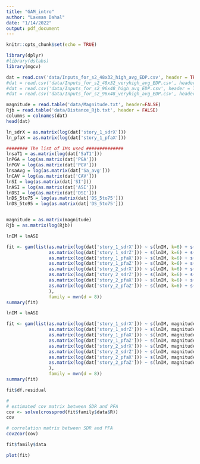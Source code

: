 ```yaml
---
title: "GAM_intro"
author: "Laxman Dahal"
date: "1/14/2022"
output: pdf_document
---
```


```r
knitr::opts_chunk$set(echo = TRUE)
```

```r
library(dplyr)
#library(dslabs)
library(mgcv)
```

```r
dat = read.csv('data/Inputs_for_s2_48x32_high_avg_EDP.csv', header = TRUE)
#dat = read.csv('data/Inputs_for_s2_48x32_veryhigh_avg_EDP.csv', header = TRUE)
#dat = read.csv('data/Inputs_for_s2_96x48_high_avg_EDP.csv', header = TRUE)
#dat = read.csv('data/Inputs_for_s2_96x48_veryhigh_avg_EDP.csv', header = TRUE)

magnitude = read.table('data/Magnitude.txt', header=FALSE)
Rjb = read.table('data/Distance_Rjb.txt', header = FALSE)
columns = colnames(dat)
head(dat)
```


```r
ln_sdrX = as.matrix(log(dat['story_1_sdrX']))
ln_pfaX = as.matrix(log(dat['story_1_pfaX']))

######## The list of IMs used ##############
lnsaT1 = as.matrix(log(dat['SaT1']))
lnPGA = log(as.matrix(dat['PGA']))
lnPGV = log(as.matrix(dat['PGV']))
lnsaAvg = log(as.matrix(dat['Sa_avg']))
lnCAV = log(as.matrix(dat['CAV']))
lnSI = log(as.matrix(dat['SI']))
lnASI = log(as.matrix(dat['ASI']))
lnDSI = log(as.matrix(dat['DSI']))
lnDS_5to75 = log(as.matrix(dat['DS_5to75']))
lnDS_5to95 = log(as.matrix(dat['DS_5to75']))


magnitude = as.matrix(magnitude)
Rjb = as.matrix(log(Rjb))


```

```r
lnIM = lnASI

fit <- gam(list(as.matrix(log(dat['story_1_sdrX'])) ~ s(lnIM, k=6) + s(magnitude, k=6) + s(Rjb, k=6),
                as.matrix(log(dat['story_1_sdrZ'])) ~ s(lnIM, k=6) + s(magnitude, k=6) + s(Rjb, k=6),
                as.matrix(log(dat['story_1_pfaX'])) ~ s(lnIM, k=6) + s(magnitude, k=6) + s(Rjb, k=6),
                as.matrix(log(dat['story_1_pfaZ'])) ~ s(lnIM, k=6) + s(magnitude, k=6) + s(Rjb, k=6),
                as.matrix(log(dat['story_2_sdrX'])) ~ s(lnIM, k=6) + s(magnitude, k=6) + s(Rjb, k=6),
                as.matrix(log(dat['story_2_sdrZ'])) ~ s(lnIM, k=6) + s(magnitude, k=6) + s(Rjb, k=6),
                as.matrix(log(dat['story_2_pfaX'])) ~ s(lnIM, k=6) + s(magnitude, k=6) + s(Rjb, k=6),
                as.matrix(log(dat['story_2_pfaZ'])) ~ s(lnIM, k=6) + s(magnitude, k=6) + s(Rjb, k=6)
                ),
                family = mvn(d = 8))
summary(fit)
```



```r
lnIM = lnASI

fit <- gam(list(as.matrix(log(dat['story_1_sdrX'])) ~ s(lnIM, magnitude, k=6) + s(lnIM, Rjb, k=6),
                as.matrix(log(dat['story_1_sdrZ'])) ~ s(lnIM, magnitude, k=6) + s(lnIM, Rjb, k=6),
                as.matrix(log(dat['story_1_pfaX'])) ~ s(lnIM, magnitude, k=6) + s(lnIM, Rjb, k=6),
                as.matrix(log(dat['story_1_pfaZ'])) ~ s(lnIM, magnitude, k=6) + s(lnIM, Rjb, k=6),
                as.matrix(log(dat['story_2_sdrX'])) ~ s(lnIM, magnitude, k=6) + s(lnIM, Rjb, k=6),
                as.matrix(log(dat['story_2_sdrZ'])) ~ s(lnIM, magnitude, k=6) + s(lnIM, Rjb, k=6),
                as.matrix(log(dat['story_2_pfaX'])) ~ s(lnIM, magnitude, k=6) + s(lnIM, Rjb, k=6),
                as.matrix(log(dat['story_2_pfaZ'])) ~ s(lnIM, magnitude, k=6) + s(lnIM, Rjb, k=6)
                ),
                family = mvn(d = 8))
summary(fit)
```

```r
fit$df.residual
```

```r
#
# estimated cov matrix between SDR and PFA
cov <- solve(crossprod(fit$family$data$R))
cov
```

```r
# correlation matrix between SDR and PFA
cov2cor(cov)
```





```r
fit$family$data
```

```r
plot(fit)
```










